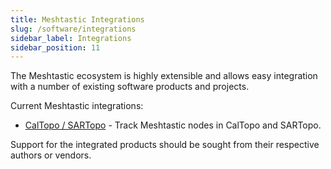 ```yaml
---
title: Meshtastic Integrations
slug: /software/integrations
sidebar_label: Integrations
sidebar_position: 11
---
```


The Meshtastic ecosystem is highly extensible and allows easy integration with a number of existing software products and projects.

Current Meshtastic integrations:

- [CalTopo / SARTopo](/docs/software/integrations/caltopo) - Track Meshtastic nodes in CalTopo and SARTopo.

Support for the integrated products should be sought from their respective authors or vendors.
